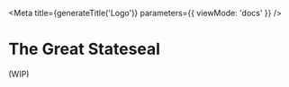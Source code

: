 
<Meta
  title={generateTitle('Logo')}
  parameters={{
    viewMode: 'docs'
  }}
/>

# The Great Stateseal

(WIP)
